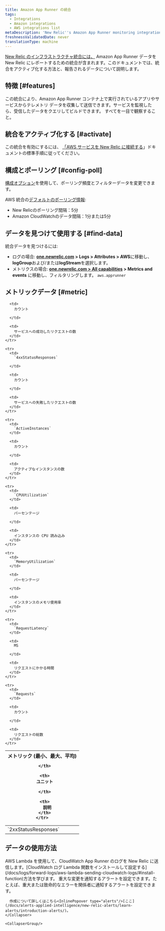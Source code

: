 ```yaml
---
title: Amazon App Runner の統合
tags:
  - Integrations
  - Amazon integrations
  - AWS integrations list
metaDescription: 'New Relic''s Amazon App Runner monitoring integration: what data it reports, and how to enable it.'
freshnessValidatedDate: never
translationType: machine
---
```


[New Relic のインフラストラクチャ統合には、](/docs/infrastructure/integrations-getting-started/getting-started/introduction-infrastructure-integrations) Amazon App Runner データを New Relic にレポートするための統合が含まれます。このドキュメントでは、統合をアクティブ化する方法と、報告されるデータについて説明します。

## 特徴 [#features]

この統合により、Amazon App Runner コンテナ上で実行されているアプリやサービスからテレメトリ データを収集して送信できます。サービスを監視したら、受信したデータをクエリしてビルドできます。 <InlinePopover type="dashboards"/>すべてを一目で観察すること。

## 統合をアクティブ化する [#activate]

この統合を有効にするには、 [「AWS サービスを New Relic に接続する](/docs/infrastructure/infrastructure-integrations/getting-started/connect-aws-integrations-infrastructure)」ドキュメントの標準手順に従ってください。

## 構成とポーリング [#config-poll]

[構成オプション](/docs/integrations/new-relic-integrations/getting-started/configure-polling-frequency-data-collection-cloud-integrations)を使用して、ポーリング頻度とフィルターデータを変更できます。

AWS 統合の[デフォルトのポーリング情報](/docs/infrastructure/amazon-integrations/aws-integrations-list/aws-polling-intervals-infrastructure-integrations):

* New Relicのポーリング間隔：5分
* Amazon CloudWatchのデータ間隔：1分または5分

## データを見つけて使用する [#find-data]

統合データを見つけるには:

* ログの場合: **[one.newrelic.com](https://one.newrelic.com) > Logs > Attributes > AWS**に移動し、 **logGroup**および/または**logStream**を選択します。
* メトリクスの場合: **[one.newrelic.com > All capabilities](https://one.newrelic.com/all-capabilities) > Metrics and events** に移動し、フィルタリングします。 `aws.apprunner`

## メトリックデータ [#metric]

<table>
  <thead>
    <tr>
      <th style={{ width: "200px" }}>
        メトリック (最小、最大、平均)  

      </th>

      <th>
        ユニット  

      </th>

      <th>
        説明
      </th>
    </tr>
  </thead>

  <tbody>
    <tr>
      <td>
        `2xxStatusResponses`
      </td>

      <td>
        カウント  

      </td>

      <td>
        サービスへの成功したリクエストの数
      </td>
    </tr>

    <tr>
      <td>
        `4xxStatusResponses`  

      </td>

      <td>
        カウント  

      </td>

      <td>
        サービスへの失敗したリクエストの数
      </td>
    </tr>

    <tr>
      <td>
        `ActiveInstances`
      </td>

      <td>
        カウント  

      </td>

      <td>
        アクティブなインスタンスの数
      </td>
    </tr>

    <tr>
      <td>
        `CPUUtilization`
      </td>

      <td>
        パーセンテージ  

      </td>

      <td>
        インスタンスの CPU 読み込み
      </td>
    </tr>

    <tr>
      <td>
        `MemoryUtilization`
      </td>

      <td>
        パーセンテージ  

      </td>

      <td>
        インスタンスのメモリ使用率
      </td>
    </tr>

    <tr>
      <td>
        `RequestLatency`
      </td>

      <td>
        MS  

      </td>

      <td>
        リクエストにかかる時間
      </td>
    </tr>

    <tr>
      <td>
        `Requests`
      </td>

      <td>
        カウント  

      </td>

      <td>
        リクエストの総数
      </td>
    </tr>
  </tbody>
</table>

## データの使用方法

<CollapserGroup>
  <Collapser
    className="freq-link"
    id="logs"
    title="アクセスログ"
  >
    AWS Lambda を使用して、CloudWatch App Runner のログを New Relic に送信します。[CloudWatch ログ Lambda 関数をインストールして設定する](/docs/logs/forward-logs/aws-lambda-sending-cloudwatch-logs/#install-function)方法を学びます。
  </Collapser>

  <CollapserGroup>
    <Collapser
      className="freq-link"
      id="alerts"
      title="アラートの作成"
    >
      重大な変更を通知するアラートを設定できます。たとえば、重大または致命的なエラーを関係者に通知するアラートを設定できます。

      作成について詳しくはこちら<InlinePopover type="alerts"/>[ここ](/docs/alerts-applied-intelligence/new-relic-alerts/learn-alerts/introduction-alerts/)。
    </Collapser>

    <CollapserGroup/>
  </CollapserGroup>
</CollapserGroup>